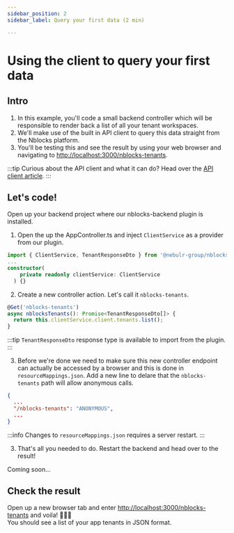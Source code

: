```yaml
---
sidebar_position: 2
sidebar_label: Query your first data (2 min)

---
```


# Using the client to query your first data


## Intro
1. In this example, you'll code a small backend controller which will be responsible to render back a list of all your tenant workspaces.
1. We'll make use of the built in API client to query this data straight from the Nblocks platform.
1. You'll be testing this and see the result by using your web browser and navigating to [http://localhost:3000/nblocks-tenants](http://localhost:3000/nblocks-tenants).

:::tip
Curious about the API client and what it can do? Head over the [API client article](../articles/api-client).
:::

## Let's code!
Open up your backend project where our nblocks-backend plugin is installed.

<Tabs>
<TabItem value="nestjs" label="NestJS" default>

1. Open the up the AppController.ts and inject `ClientService` as a provider from our plugin.
```typescript title=src/app.controller.ts
import { ClientService, TenantResponseDto } from '@nebulr-group/nblocks-nestjs';
...
constructor(
    private readonly clientService: ClientService
  ) {}
```

2. Create a new controller action. Let's call it `nblocks-tenants`.
```typescript title=src/app.controller.ts
@Get('nblocks-tenants')
async nblocksTenants(): Promise<TenantResponseDto[]> {
  return this.clientService.client.tenants.list();
}
```

:::tip
`TenantResponseDto` response type is available to import from the plugin.
:::

3. Before we're done we need to make sure this new controller endpoint can actually be accessed by a browser and this is done in `resourceMappings.json`. 
Add a new line to delare that the `nblocks-tenants` path will allow anonymous calls.
```json title=nblocks/config/resourceMappings.json
{
  ...
  "/nblocks-tenants": "ANONYMOUS",
  ...
}
```
:::info
Changes to `resourceMappings.json` requires a server restart.
:::

3. That's all you needed to do. Restart the backend and head over to the result!

</TabItem>
<TabItem value="expressjs" label="Express.js">
Coming soon...
</TabItem>
</Tabs>

## Check the result
Open up a new browser tab and enter [http://localhost:3000/nblocks-tenants](http://localhost:3000/nblocks-tenants) and voila! 👨🏻‍🍳   
You should see a list of your app tenants in JSON format.